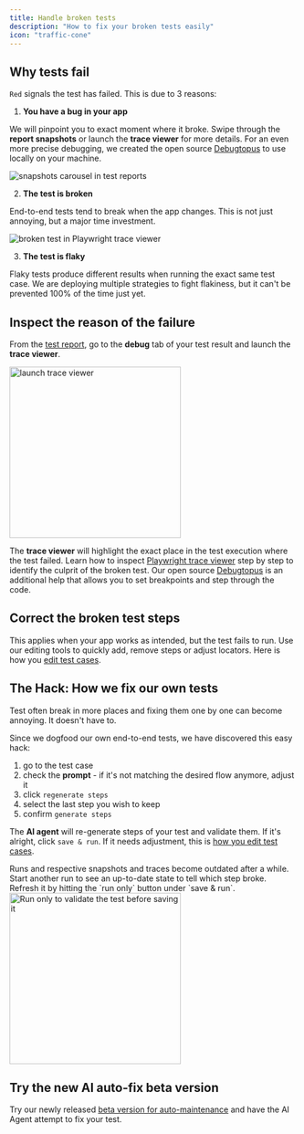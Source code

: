 ```yaml
---
title: Handle broken tests
description: "How to fix your broken tests easily"
icon: "traffic-cone"
---
```


## Why tests fail

`Red` signals the test has failed. This is due to 3 reasons:

1. **You have a bug in your app**

We will pinpoint you to exact moment where it broke. Swipe through the **report snapshots** or launch the **trace viewer** for more details. For an even more precise debugging, we created the open source [Debugtopus](/get-started/debugtopus) to use locally on your machine.

<Frame caption="Snapshots in test reports showing what happened during the test run, 7/2024">
  <img
    src="/images/executing/report-snapshots.png"
    alt="snapshots carousel in test reports"
  />
</Frame>

2. **The test is broken**

End-to-end tests tend to break when the app changes. This is not just annoying, but a major time investment.

<Frame caption="Example of a broken test reflecting a change in user flow, trace viewer screenshot 7/2024">
  <img
    src="/images/executing/broken-test.png"
    alt="broken test in Playwright trace viewer"
  />
</Frame>

3. **The test is flaky**

Flaky tests produce different results when running the exact same test case. We are deploying multiple strategies to fight flakiness, but it can't be prevented 100% of the time just yet.

## Inspect the reason of the failure

From the [test report](/account-view/test-reports), go to the **debug** tab of your test result and launch the **trace viewer**.

<Frame caption="Launch trace viewer for more test run details, 7/2024">
  <img
    src="/images/executing/see-trace-viewer.png"
    alt="launch trace viewer"
    width="300px"
  />
</Frame>

The **trace viewer** will highlight the exact place in the test execution where the test failed. Learn how to inspect [Playwright trace viewer](https://playwright.dev/docs/trace-viewer) step by step to identify the culprit of the broken test.
Our open source [Debugtopus](/get-started/debugtopus) is an additional help that allows you to set breakpoints and step through the code.

## Correct the broken test steps

This applies when your app works as intended, but the test fails to run. Use our editing tools to quickly add, remove steps or adjust locators. Here is how you [edit test cases](/get-started/edit-test-case).

## The Hack: How we fix our own tests

Test often break in more places and fixing them one by one can become annoying. It doesn't have to.

Since we dogfood our own end-to-end tests, we have discovered this easy hack:

1. go to the test case
2. check the **prompt** - if it's not matching the desired flow anymore, adjust it
3. click `regenerate steps`
4. select the last step you wish to keep
5. confirm `generate steps`

The **AI agent** will re-generate steps of your test and validate them. If it's alright, click `save & run`. If it needs adjustment, this is [how you edit test cases](/get-started/edit-test-case).

<Tip>
  Runs and respective snapshots and traces become outdated after a while. Start
  another run to see an up-to-date state to tell which step broke. Refresh it by
  hitting the `run only` button under `save & run`.
</Tip>

<div class="mt-8" />

<Frame caption="'run only' to validate the test before saving it, screenshot 08/2024">
  <img
    src="/images/editing/save-run-only.png"
    alt="Run only to validate the test before saving it"
    width="300px"
  />
</Frame>

## Try the new AI auto-fix beta version

Try our newly released [beta version for auto-maintenance](/maintain/auto-fix) and have the AI Agent attempt to fix your test.
